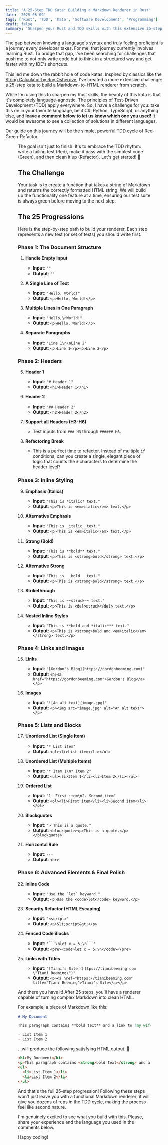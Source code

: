 ```yaml
---
title: 'A 25-Step TDD Kata: Building a Markdown Renderer in Rust'
date: '2025-08-09'
tags: ['Rust', 'TDD', 'Kata', 'Software Development', 'Programming']
draft: false
summary: 'Sharpen your Rust and TDD skills with this extensive 25-step coding challenge. Build a complete Markdown-to-HTML renderer from scratch, one test at a time. Perfect for deliberate practice.'
---
```


The gap between knowing a language's syntax and truly feeling proficient is a journey every developer takes. For me, that journey currently involves learning Rust. To bridge that gap, I've been searching for challenges that push me to not only write code but to think in a structured way and get faster with my IDE's shortcuts.

This led me down the rabbit hole of code katas. Inspired by classics like the [String Calculator by Roy Osherove](https://osherove.com/tdd-kata-1), I've created a more extensive challenge: a 25-step kata to build a Markdown-to-HTML renderer from scratch.

While I'm using this to sharpen my Rust skills, the beauty of this kata is that it's completely language-agnostic. The principles of Test-Driven Development (TDD) apply everywhere. So, I have a challenge for you: take this on in your favorite language, be it C#, Python, TypeScript, or anything else, and **leave a comment below to let us know which one you used!** It would be awesome to see a collection of solutions in different languages.

Our guide on this journey will be the simple, powerful TDD cycle of Red-Green-Refactor.

<Figure key="/images/tdd-cycle-diagram.png" src="/images/tdd-cycle-diagram.png" alt="A diagram showing a cycle with three parts: Red, Green, and Refactor." width="600" height="0" caption="The Red-Green-Refactor cycle will be our guide for this journey." />

The goal isn't just to finish. It's to embrace the TDD rhythm: write a failing test (Red), make it pass with the simplest code (Green), and then clean it up (Refactor). Let's get started! 🦀

## The Challenge

Your task is to create a function that takes a string of Markdown and returns the correctly formatted HTML string. We will build up the functionality one feature at a time, ensuring our test suite is always green before moving to the next step.

## The 25 Progressions

Here is the step-by-step path to build your renderer. Each step represents a new test (or set of tests) you should write first.

### Phase 1: The Document Structure

1.  **Handle Empty Input**
    * **Input**: `""`
    * **Output**: `""`

2.  **A Single Line of Text**
    * **Input**: `"Hello, World!"`
    * **Output**: `<p>Hello, World!</p>`

3.  **Multiple Lines in One Paragraph**
    * **Input**: `"Hello,\nWorld!"`
    * **Output**: `<p>Hello, World!</p>`

4.  **Separate Paragraphs**
    * **Input**: `"Line 1\n\nLine 2"`
    * **Output**: `<p>Line 1</p><p>Line 2</p>`

### Phase 2: Headers

5.  **Header 1**
    * **Input**: `"# Header 1"`
    * **Output**: `<h1>Header 1</h1>`

6.  **Header 2**
    * **Input**: `"## Header 2"`
    * **Output**: `<h2>Header 2</h2>`

7.  **Support all Headers (H3-H6)**
    * Test inputs from `### H3` through `###### H6`.

8.  **Refactoring Break**
    * This is a perfect time to refactor. Instead of multiple `if` conditions, can you create a single, elegant piece of logic that counts the `#` characters to determine the header level?

### Phase 3: Inline Styling

9.  **Emphasis (Italics)**
    * **Input**: `"This is *italic* text."`
    * **Output**: `<p>This is <em>italic</em> text.</p>`

10. **Alternative Emphasis**
    * **Input**: `"This is _italic_ text."`
    * **Output**: `<p>This is <em>italic</em> text.</p>`

11. **Strong (Bold)**
    * **Input**: `"This is **bold** text."`
    * **Output**: `<p>This is <strong>bold</strong> text.</p>`

12. **Alternative Strong**
    * **Input**: `"This is __bold__ text."`
    * **Output**: `<p>This is <strong>bold</strong> text.</p>`

13. **Strikethrough**
    * **Input**: `"This is ~~struck~~ text."`
    * **Output**: `<p>This is <del>struck</del> text.</p>`

14. **Nested Inline Styles**
    * **Input**: `"This is **bold and *italic*** text."`
    * **Output**: `<p>This is <strong>bold and <em>italic</em></strong> text.</p>`

### Phase 4: Links and Images

15. **Links**
    * **Input**: `"[Gordon's Blog](https://gordonbeeming.com)"`
    * **Output**: `<p><a href="https://gordonbeeming.com">Gordon's Blog</a></p>`

16. **Images**
    * **Input**: `"![An alt text](image.jpg)"`
    * **Output**: `<p><img src="image.jpg" alt="An alt text"></p>`

### Phase 5: Lists and Blocks

17. **Unordered List (Single Item)**
    * **Input**: `"* List item"`
    * **Output**: `<ul><li>List item</li></ul>`

18. **Unordered List (Multiple Items)**
    * **Input**: `"* Item 1\n* Item 2"`
    * **Output**: `<ul><li>Item 1</li><li>Item 2</li></ul>`

19. **Ordered List**
    * **Input**: `"1. First item\n2. Second item"`
    * **Output**: `<ol><li>First item</li><li>Second item</li></ol>`

20. **Blockquotes**
    * **Input**: `"> This is a quote."`
    * **Output**: `<blockquote><p>This is a quote.</p></blockquote>`

21. **Horizontal Rule**
    * **Input**: `---`
    * **Output**: `<hr>`

### Phase 6: Advanced Elements & Final Polish

22. **Inline Code**
    * **Input**: ``"Use the `let` keyword."``
    * **Output**: `<p>Use the <code>let</code> keyword.</p>`

23. **Security Refactor (HTML Escaping)**
    * **Input**: `"<script>"`
    * **Output**: `<p>&lt;script&gt;</p>`

24. **Fenced Code Blocks**
    * **Input**: `````"```\nlet x = 5;\n```"`````
    * **Output**: `<pre><code>let x = 5;\n</code></pre>`

25. **Links with Titles**
    * **Input**: `"[Tiani's Site](https://tianibeeming.com \"Tiani Beeming\")"`
    * **Output**: `<p><a href="https://tianibeeming.com" title="Tiani Beeming">Tiani's Site</a></p>`

And there you have it! After 25 steps, you'll have a renderer capable of turning complex Markdown into clean HTML.

For example, a piece of Markdown like this:

```markdown
# My Document

This paragraph contains **bold text** and a link to [my wife Tiani's blog](https://tianibeeming.com).

- List Item 1
- List Item 2
````

...will produce the following satisfying HTML output. 🎉

```html
<h1>My Document</h1>
<p>This paragraph contains <strong>bold text</strong> and a link to <a href="[https://tianibeeming.com](https://tianibeeming.com)">my wife Tiani's blog</a>.</p>
<ul>
  <li>List Item 1</li>
  <li>List Item 2</li>
</ul>
```

And that's the full 25-step progression! Following these steps won't just leave you with a functional Markdown renderer; it will give you dozens of reps in the TDD cycle, making the process feel like second nature.

I'm genuinely excited to see what you build with this. Please, share your experience and the language you used in the comments below.

Happy coding!
